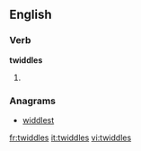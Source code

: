 
==English==

===Verb===
'''twiddles'''

# {{third-person singular of|[[twiddle]]}}

===Anagrams===
* [[widdlest#English|widdlest]]

[[fr:twiddles]]
[[it:twiddles]]
[[vi:twiddles]]